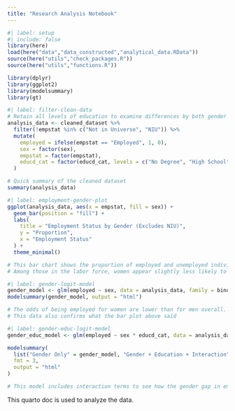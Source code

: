 ```yaml
---
title: "Research Analysis Notebook"
---
```


```r
#| label: setup
#| include: false
library(here)
load(here("data","data_constructed","analytical_data.RData"))
source(here("utils","check_packages.R"))
source(here("utils","functions.R"))

library(dplyr)
library(ggplot2)
library(modelsummary)
library(gt)

```

```r
#| label: filter-clean-data
# Retain all levels of education to examine differences by both gender and education
analysis_data <- cleaned_dataset %>%
  filter(!empstat %in% c("Not in Universe", "NIU")) %>%
  mutate(
    employed = ifelse(empstat == "Employed", 1, 0),
    sex = factor(sex),
    empstat = factor(empstat),
    educd_cat = factor(educd_cat, levels = c("No Degree", "High School", "Some College", "Bachelor's", "Graduate Degree"))
  )

# Quick summary of the cleaned dataset
summary(analysis_data)
```
```r
#| label: employment-gender-plot
ggplot(analysis_data, aes(x = empstat, fill = sex)) +
  geom_bar(position = "fill") +
  labs(
    title = "Employment Status by Gender (Excludes NIU)",
    y = "Proportion",
    x = "Employment Status"
  ) +
  theme_minimal()

# This bar chart shows the proportion of employed and unemployed individuals by gender
# Among those in the labor force, women appear slightly less likely to be employed than men
```

```r
#| label: gender-logit-model
gender_model <- glm(employed ~ sex, data = analysis_data, family = binomial)
modelsummary(gender_model, output = "html")

# The odds of being employed for women are lower than for men overall.
# This data also confirms what the bar plot above said

```

```r
#| label: gender-educ-logit-model
gender_educ_model <- glm(employed ~ sex * educd_cat, data = analysis_data, family = binomial)

modelsummary(
  list("Gender Only" = gender_model, "Gender + Education + Interaction" = gender_educ_model),
  fmt = 3,
  output = "html"
)

# This model includes interaction terms to see how the gender gap in employment varies by education level.
```


This quarto doc is used to analyze the data.